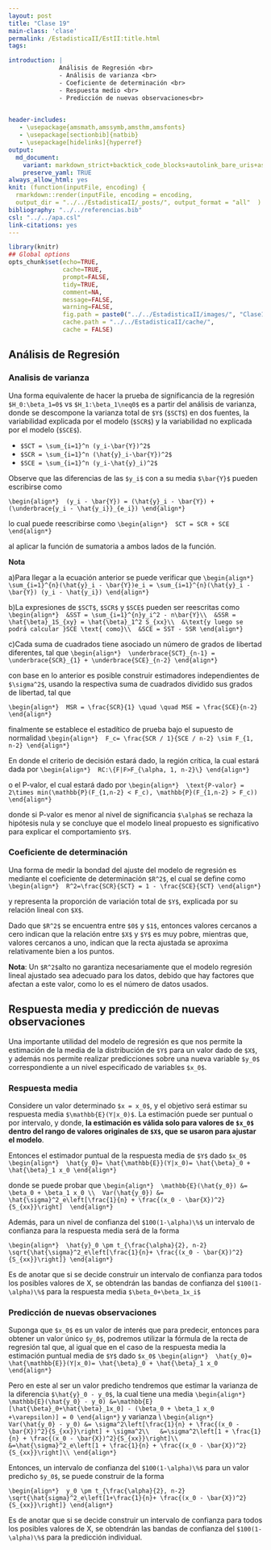 ```yaml
---
layout: post
title: "Clase 19"
main-class: 'clase'
permalink: /EstadisticaII/EstII:title.html
tags:

introduction: |
              Análisis de Regresión <br>
              - Análisis de varianza <br>
              - Coeficiente de determinación <br>
              - Respuesta medio <br>
              - Predicción de nuevas observaciones<br>

              
header-includes:
   - \usepackage{amsmath,amssymb,amsthm,amsfonts}
   - \usepackage[sectionbib]{natbib}
   - \usepackage[hidelinks]{hyperref}
output:
  md_document:
    variant: markdown_strict+backtick_code_blocks+autolink_bare_uris+ascii_identifiers+tex_math_single_backslash
    preserve_yaml: TRUE
always_allow_html: yes   
knit: (function(inputFile, encoding) {
  rmarkdown::render(inputFile, encoding = encoding,
  output_dir = "../../EstadisticaII/_posts/", output_format = "all"  ) })
bibliography: "../../referencias.bib"
csl: "../../apa.csl"
link-citations: yes
---
```


```r
library(knitr)
## Global options
opts_chunk$set(echo=TRUE,
               cache=TRUE,
               prompt=FALSE,
               tidy=TRUE,
               comment=NA,
               message=FALSE,
               warning=FALSE,
               fig.path = paste0("../../EstadisticaII/images/", "Clase18"),
               cache.path = "../../EstadisticaII/cache/",
               cache = FALSE)

```

## Análisis de Regresión
### Analisis de varianza
Una forma equivalente de hacer la prueba de significancia de la regresión `$H_0:\beta_1=0$` vs `$H_1:\beta_1\neq0$` es a partir del análisis de varianza, donde se descompone la varianza total de `$Y$` (`$SCT$`) en dos fuentes, la variabilidad explicada por el modelo (`$SCR$`) y la variabilidad no explicada por el modelo (`$SCE$`).

* `$SCT = \sum_{i=1}^n (y_i-\bar{Y})^2$`
* `$SCR = \sum_{i=1}^n (\hat{y}_i-\bar{Y})^2$`
* `$SCE = \sum_{i=1}^n (y_i-\hat{y}_i)^2$`

Observe que las diferencias de las `$y_i$` con a su media `$\bar{Y}$` pueden escribirse como

`\begin{align*}
 (y_i - \bar{Y}) = (\hat{y}_i - \bar{Y}) + (\underbrace{y_i - \hat{y_i}}_{e_i})
\end{align*}`

lo cual puede reescribirse como
`\begin{align*}
 SCT = SCR + SCE
\end{align*}`

al aplicar la función de sumatoria a ambos lados de la función.

**Nota**

a)Para llegar a la ecuación anterior se puede verificar que 
`\begin{align*}
 \sum_{i=1}^{n}(\hat{y}_i - \bar{Y})e_i = \sum_{i=1}^{n}(\hat{y}_i - \bar{Y}) (y_i - \hat{y_i})
\end{align*}`

b)La expresiones de `$SCT$`, `$SCR$` y `$SCE$` pueden ser reescritas como
`\begin{align*}
 &SST = \sum_{i=1}^{n}y_i^2 - n\bar{Y}\\
 &SSR = \hat{\beta}_1S_{xy} = \hat{\beta}_1^2 S_{xx}\\
 &\text{y luego se podrá calcular }SCE \text{ como}\\
 &SCE = SST - SSR
\end{align*}`

c)Cada suma de cuadrados tiene asociado un número de grados de libertad diferentes, tal que
`\begin{align*}
 \underbrace{SCT}_{n-1} = \underbrace{SCR}_{1} + \underbrace{SCE}_{n-2}
\end{align*}`

con base en lo anterior es posible construir estimadores independientes de `$\sigma^2$`, usando la respectiva suma de cuadrados dividido sus grados de libertad, tal que

`\begin{align*}
 MSR = \frac{SCR}{1} \quad \quad MSE = \frac{SCE}{n-2}
\end{align*}`

finalmente se establece el estadítico de prueba bajo el supuesto de normalidad
`\begin{align*}
 F_c= \frac{SCR / 1}{SCE / n-2} \sim F_{1, n-2}
\end{align*}`

En donde el criterio de decisión estará dado, la región crítica, la cual estará dada por
`\begin{align*}
 RC:\{F|F>F_{\alpha, 1, n-2}\}
\end{align*}`

o el P-valor, el cual estará dado por
`\begin{align*}
 \text{P-valor} = 2\times min(\mathbb{P}(F_{1,n-2} < F_c), \mathbb{P}(F_{1,n-2} > F_c))
\end{align*}`

donde si P-valor es menor al nivel de significancia `$\alpha$` se rechaza la hipótesis nula y se concluye que el modelo lineal propuesto es significativo para explicar el comportamiento `$Y$`.

### Coeficiente de determinación
Una forma de medir la bondad del ajuste del modelo de regresión es mediante el coeficiente de determinación `$R^2$`, el cual se define como
`\begin{align*}
 R^2=\frac{SCR}{SCT} = 1 - \frac{SCE}{SCT}
\end{align*}`

y representa la proporción de variación total de `$Y$`, explicada por su relación lineal con `$X$`.

Dado que `$R^2$` se encuentra entre `$0$` y `$1$`, entonces valores cercanos a cero indican que la relación entre `$X$` y `$Y$` es muy pobre, mientras que, valores cercanos a uno, indican que la recta ajustada se aproxima relativamente bien a los puntos.

**Nota**: Un `$R^2$`alto no garantiza necesariamente que el modelo regresión lineal ajustado sea adecuado para los datos, debido que hay factores que afectan a este valor, como lo es el número de datos usados. 

## Respuesta media y predicción de nuevas observaciones
Una importante utilidad del modelo de regresión es que nos permite la estimación de la media de la distribución de `$Y$` para un valor dado de `$X$`, y además nos permite realizar predicciones sobre una nueva variable `$y_0$` correspondiente a un nivel especificado de variables `$x_0$`.

### Respuesta media 
Considere un valor determinado `$x = x_0$`, y el objetivo será estimar su respuesta media `$\mathbb{E}(Y|x_0)$`. La estimación puede ser puntual o por intervalo, y donde, **la estimación es válida solo para valores de `$x_0$` dentro del rango de valores originales de `$X$`, que se usaron para ajustar el modelo**.

Entonces el estimador puntual de la respuesta media de `$Y$` dado `$x_0$`
`\begin{align*}
 \hat{y_0}= \hat{\mathbb{E}}(Y|x_0)= \hat{\beta}_0 + \hat{\beta}_1 x_0
\end{align*}`

donde se puede probar que
`\begin{align*}
 \mathbb{E}(\hat{y_0}) &= \beta_0 + \beta_1 x_0 \\
 Var(\hat{y_0}) &= \hat{\sigma}^2_e\left[\frac{1}{n} + \frac{(x_0 - \bar{X})^2}{S_{xx}}\right]
 \end{align*}`
 
Además, para un nivel de confianza del `$100(1-\alpha)\%$` un intervalo de confianza para la respuesta media será de la forma

`\begin{align*}
 \hat{y}_0 \pm t_{\frac{\alpha}{2}, n-2} \sqrt{\hat{\sigma}^2_e\left[\frac{1}{n}+ \frac{(x_0 - \bar{X})^2}{S_{xx}}\right]}
\end{align*}`
 
Es de anotar que si se decide construir un intervalo de confianza para todos los posibles valores de X, se obtendrán las bandas de confianza del `$100(1-\alpha)\%$` para la respuesta media `$\beta_0+\beta_1x_i$`

### Predicción de nuevas observaciones
Suponga que `$x_0$` es un valor de interés que para predecir, entonces para obtener un valor único `$y_0$`, podremos utilizar la  fórmula de la recta de regresión tal que, al igual que en el caso de la respuesta media la estimación puntual media de `$Y$` dado `$x_0$`
`\begin{align*}
 \hat{y_0}= \hat{\mathbb{E}}(Y|x_0)= \hat{\beta}_0 + \hat{\beta}_1 x_0
\end{align*}`

Pero en este al ser un valor predicho tendremos que estimar la    varianza de la diferencia `$\hat{y}_0 - y_0$`, la cual tiene una media
`\begin{align*}
 \mathbb{E}(\hat{y_0} - y_0) &=\mathbb{E}[\hat{\beta}_0+\hat{\beta}_1x_0] - (\beta_0 + \beta_1 x_0 +\varepsilon)] = 0
\end{align*}`
 y varianza
 \\
`\begin{align*}
  Var(\hat{y_0} - y_0) &= \sigma^2\left[\frac{1}{n} + \frac{(x_0 - \bar{X})^2}{S_{xx}}\right] + \sigma^2\\
  &=\sigma^2\left[1 + \frac{1}{n} + \frac{(x_0 - \bar{X})^2}{S_{xx}}\right]\\
  &=\hat{\sigma}^2_e\left[1 + \frac{1}{n} + \frac{(x_0 - \bar{X})^2}{S_{xx}}\right]\\
\end{align*}` 

Entonces, un intervalo de confianza del `$100(1-\alpha)\%$` para un valor predicho `$y_0$`, se puede construir de la forma

`\begin{align*}
 y_0 \pm t_{\frac{\alpha}{2}, n-2} \sqrt{\hat{sigma}^2_e\left[1+\frac{1}{n}+ \frac{(x_0 - \bar{X})^2}{S_{xx}}\right]}
\end{align*}`

Es de anotar que si se decide construir un intervalo de confianza para todos los posibles valores de X, se obtendrán las bandas de confianza del `$100(1-\alpha)\%$` para la predicción individual.

